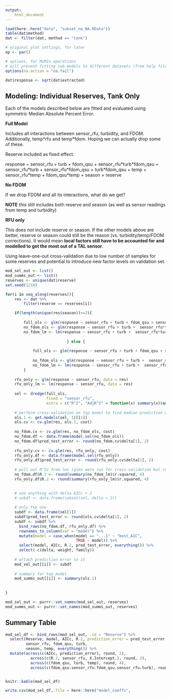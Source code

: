 ```yaml
---
output: 
    html_document
---
```


```r
load(here::here("data", "subset_no_NA.RData"))
table(dat$method)
dat <- filter(dat, method == "tank")

# original plot settings, for later
op <- par()

# options, for MuMIn operations
# will prevent fitting sub-models to different datasets (from help file)
options(na.action = "na.fail")
```

```r
dat$response <- sqrt(dat$extracted)
```


## Modeling: Individual Reserves, Tank Only  

Each of the models described below are fitted and evaluated using symmetric Median Absolute Percent Error.  

**Full Model**  

Includes all interactions between sensor_rfu, turbidity, and FDOM. Additionally, temp\*rfu and temp\*fdom. Hoping we can actually drop some of these.  

Reserve included as fixed effect.  

response ~ sensor_rfu + turb + fdom_qsu + sensor_rfu\*turb\*fdom_qsu + sensor_rfu\*turb + sensor_rfu\*fdom_qsu + turb\*fdom_qsu + temp + sensor_rfu\*temp + fdom_qsu\*temp + season + reserve


**No FDOM**  

If we drop FDOM and all its interactions, what do we get?  

**NOTE** this still includes both reserve and season (as well as sensor readings from temp and turbidity) 


**RFU only**  

This does *not* include reserve or season. If the other models above are better, reserve or season could still be the reason (vs. turbidity/temp/FDOM corrections). It would mean **local factors still have to be accounted for and modelled to get the most out of a TAL sensor**.  



Using leave-one-out cross-validation due to low number of samples for some reserves and potential to introduce new factor levels on validation set.  

```r
mod_sel_out <- list()
mod_summs_out <- list()
reserves <- unique(dat$reserve)
set.seed(1216)

for(i in seq_along(reserves)){
    res <- dat %>% 
        filter(reserve == reserves[i])

    if(length(unique(res$season))>=2){  
        
        full_ols <- glm(response ~ sensor_rfu + turb + fdom_qsu + sensor_rfu*turb*fdom_qsu + sensor_rfu*turb + sensor_rfu*fdom_qsu + turb*fdom_qsu + temp + sensor_rfu*temp + fdom_qsu*temp + season, data = res)
        no_fdom_ols <- glm(response ~ sensor_rfu + turb +  sensor_rfu*turb + temp + sensor_rfu*temp + season, data = res)
        no_fdom_lm <- lm(response ~ sensor_rfu + turb +  sensor_rfu*turb + temp + sensor_rfu*temp + season, data = res)
                           
                           } else {
                               
            full_ols <- glm(response ~ sensor_rfu + turb + fdom_qsu + sensor_rfu*turb*fdom_qsu + sensor_rfu*turb + sensor_rfu*fdom_qsu + turb*fdom_qsu + temp + sensor_rfu*temp + fdom_qsu*temp, data = res)
            
            no_fdom_ols <- glm(response ~ sensor_rfu + turb +  sensor_rfu*turb + temp + sensor_rfu*temp, data = res)
            no_fdom_lm <- lm(response ~ sensor_rfu + turb +  sensor_rfu*turb + temp + sensor_rfu*temp, data = res)
        }
    
    rfu_only <- glm(response ~ sensor_rfu, data = res)
    rfu_only_lm <- lm(response ~ sensor_rfu, data = res)
    
    sel <- dredge(full_ols, 
                  fixed = "sensor_rfu",
                  extra = c("R^2", "AdjR^2" = function(x) summary(x)$adj.r.squared))
    
    # perform cross-validation on top model to find median prediction error
    ols.1 <- get.models(sel, 1)[[1]]
    ols.cv <- cv.glm(res, ols.1, cost)
    
    no_fdom.cv <- cv.glm(res, no_fdom_ols, cost)
    no_fdom.df <- data.frame(model.sel(no_fdom_ols))
    no_fdom.df$pred_test_error <- round(no_fdom.cv$delta[1], 2)
    
    rfu_only.cv <- cv.glm(res, rfu_only, cost)
    rfu_only.df <- data.frame(model.sel(rfu_only))
    rfu_only.df$pred_test_error <- round(rfu_only.cv$delta[1], 2)
    
    # pull out R^2s from lms (glms were run for cross-validation but really they're just regular linear models)
    no_fdom.df$R.2 <- round(summary(no_fdom_lm)$r.squared, 4)
    rfu_only.df$R.2 <- round(summary(rfu_only_lm)$r.squared, 4)
    

    # see anything with delta AICc < 2
    # subdf <- data.frame(subset(sel, delta < 2))
    
    # only top one
    subdf <- data.frame(sel[1])
    subdf$pred_test_error <- round(ols.cv$delta[1], 2)
    subdf <- subdf %>% 
      bind_rows(no_fdom.df, rfu_only.df) %>% 
      rownames_to_column(var = "model") %>% 
      mutate(model = case_when(model == "...1" ~ "best_AIC",
                               TRUE ~ model)) %>% 
      select(model, AICc, R.2, pred_test_error, everything()) %>% 
      select(-c(delta, weight, family))
    
    # attach prediction error to it
    mod_sel_out[[i]] <- subdf
    
    # summary for top model
    mod_summs_out[[i]] <- summary(ols.1)
    
      
}
```

```r
mod_sel_out <- purrr::set_names(mod_sel_out, reserves)
mod_summs_out <- purrr::set_names(mod_summs_out, reserves)
```


## Summary Table  


```r
mod_sel_df <- bind_rows(mod_sel_out, .id = "Reserve") %>% 
  select(Reserve, model, AICc, R.2, prediction_error = pred_test_error,
         sensor_rfu, fdom_qsu, turb, 
         season, temp, everything()) %>% 
  mutate(across(c(AICc, prediction_error), round, 2),
           across(c(R.2, sensor_rfu, X.Intercept.), round, 3),
           across(c(fdom_qsu, turb, temp), round, 4),
           across(c(fdom_qsu.sensor_rfu:fdom_qsu.sensor_rfu.turb), round, 4) )


knitr::kable(mod_sel_df)

write.csv(mod_sel_df, file = here::here("model_coeffs",                                     "IndRes_TankOnly.csv"), row.names = FALSE)
```

